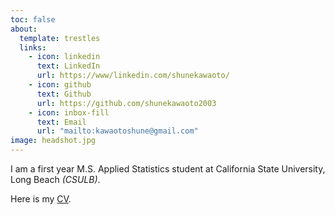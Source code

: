```yaml
---
toc: false
about:
  template: trestles
  links:
    - icon: linkedin
      text: LinkedIn
      url: https://www/linkedin.com/shunekawaoto/
    - icon: github
      text: Github
      url: https://github.com/shunekawaoto2003
    - icon: inbox-fill
      text: Email
      url: "mailto:kawaotoshune@gmail.com"
image: headshot.jpg
---
```


I am a first year M.S. Applied Statistics student at California State University, Long Beach *(CSULB)*.

Here is my [CV](/docs/CV.pdf "CV").